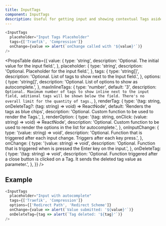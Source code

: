 ```yaml
---
title: InputTags
component: InputTags
description: Useful for getting input and showing contextual Tags aside.
---
```


```js live
<InputTags
  placeholder="Input Tags Placeholder"
  tags={['Traefik', 'Compression']}
  onChange={value => alert(`onChange called with '${value}'`)}
/>
```

<PropsTable
  data={{
    value: {
      type: 'string',
      description: 'Optional. The initial value for the input field.',
    },
    placeholder: {
      type: 'string',
      description: 'Optional. Placeholder for the input field.',
    },
    tags: {
      type: 'string[]',
      description: 'Optional. List of tags to show next to the Input field.',
    },
    options: {
      type: 'string[]',
      description: 'Optional. List of options to show as autocomplete.',
    },
    maxInlineTags: {
      type: 'number',
      default: '3',
      description: `Optional. Maximum number of tags to show inline next to the input field, aditional tags will be shown below the field. There's no overall limit for the quantity of tags.`,
    },
    renderTag: {
      type: '(tag: string, onDeleteTag?: (tag: string) => void) => ReactNode',
      default: 'Renders the tags as blue chips',
      description: 'Optional. Custom function to be used to render the Tags.',
    },
    renderOption: {
      type: '(tag: string, onClick: (value: string) => void) => ReactNode',
      description: 'Optional. Custom function to be used to render the options in the list for autocomplete.',
    },
    onInputChange: {
      type: '(value: string) => void',
      description: 'Optional. Function that is triggered after each input change. Triggers after each key press.',
    },
    onChange: {
      type: '(value: string) => void',
      description: 'Optional. Function that is triggered when is pressed the Enter key on the input.',
    },
    onDeleteTag: {
      type: '(tag: string) => void',
      description:
        'Optional. Function triggered after a close button is clicked on a Tag. It sends the deleted tag value as parameter.',
    },
  }}
/>

## Example

```js live
<InputTags
  placeholder="Input with autocomplete"
  tags={['Traefik', 'Compression']}
  options={['Redirect Path', 'Redirect Scheme']}
  onChange={value => alert(`Value submitted: '${value}'`)}
  onDeleteTag={tag => alert(`Tag deleted: '${tag}'`)}
/>
```
